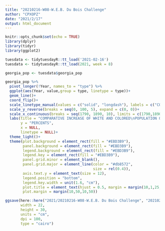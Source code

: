 ```yaml
---
title: "20210216-W08-W.E.B. Du Bois Challenge"
author: "CPXOPZ"
date: "2021/2/17"
output: html_document
---
```


```r
knitr::opts_chunk$set(echo = TRUE)
library(dplyr)
library(tidyr)
library(ggplot2)
```

```r

tuesdata <- tidytuesdayR::tt_load('2021-02-16')
tuesdata <- tidytuesdayR::tt_load(2021, week = 8)

georgia_pop <- tuesdata$georgia_pop
```

```r
georgia_pop %>% 
  pivot_longer(!Year, names_to = "type") %>% 
  ggplot(aes(Year, value,group = type, linetype = type))+
  geom_line()+
  coord_flip()+
  scale_linetype_manual(values = c("solid", "longdash"), labels = c("COLORED", "WHITE"))+
  scale_y_reverse(breaks = seq(0, 100, 5), expand = c(0, 0))+
  scale_x_continuous(breaks = seq(1790, 1890, 10), limits = c(1790,1890), expand = c(0, 0))+
  labs(title = "COMPARATIVE INCREASE OF WHITE AND COLORED\nPOPULATION OF GEORGIA.",
       y = "PERCENTS",
       x = NULL, 
       linetype = NULL)+
  theme_light()+
  theme(plot.background = element_rect(fill = "#EBD3B9"),
        panel.background = element_rect(fill = "#EBD3B9"),
        legend.background = element_rect(fill = "#EBD3B9"),
        legend.key = element_rect(fill = "#EBD3B9"),
        panel.grid.minor = element_blank(),
        panel.grid.major = element_line(color = "#db8572",
                                        size = rel(0.4)),
        axis.text.y = element_text(size = 12),
        legend.position = "bottom",
        legend.key.width = unit(1.6, "cm"),
        plot.title = element_text(hjust = 0.5, margin = margin(10,1,25,1), size = 21),
        plot.margin = margin(10,50,10,50))

ggsave(here::here("2021/20210216-W08-W.E.B. Du Bois Challenge", "20210216-W08-W.E.B._Du_Bois_Challenge.png"),
       width = 22,
       height = 30,
       units = "cm",
       dpi = 100,
       type = "cairo")


```

